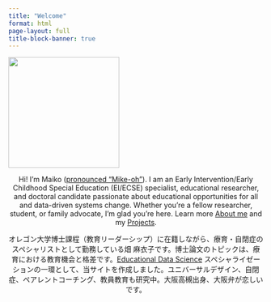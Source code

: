 ```yaml
---
title: "Welcome"
format: html
page-layout: full
title-block-banner: true
---
```


![](Maiko%20in%20kimono%20circle.png){fig-align="center" width="219"}

<center> Hi! I’m Maiko ([pronounced "Mike-oh"](https://namedrop.io/maikohata)). I am an Early Intervention/Early Childhood Special Education (EI/ECSE) specialist, educational researcher, and doctoral candidate passionate about educational opportunities for all and data-driven systems change. Whether you're a fellow researcher, student, or family advocate, I’m glad you’re here. Learn more [About me](about.html) and my [Projects](posts.html).

オレゴン大学博士課程（教育リーダーシップ）に在籍しながら、療育・自閉症のスペシャリストとして勤務している畑 麻衣子です。博士論文のトピックは、療育における教育機会と格差です。[Educational Data Science](https://education.uoregon.edu/) スペシャライゼーションの一環として、当サイトを作成しました。ユニバーサルデザイン、自閉症、ペアレントコーチング、教員教育も研究中。大阪高槻出身、大阪弁が恋しいです。

</center>
